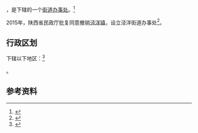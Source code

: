 {{Distinguish|洋泾街道}}
{{中国乡级行政区|61/07/28/100/000}}

'''{{PAGENAMEBASE}}'''，是{{PRC admin/fullname|61/07/28/100/000|3}}下辖的一个[[街道办事处|街道办事处]]。<ref>{{PRC admin/ref sgc|{{PRC admin/parent|61/07/28/100/000}}}}</ref>

2015年，陕西省民政厅批复同意撤销[[泾洋镇|泾洋镇]]，设立泾洋街道办事处<ref>{{Cite web |url=http://shaanxi.mca.gov.cn/article/mzyw1/201507/20150700841888.shtml |title=陕西省民政厅关于陕西省乡镇行政区划调整的公告 |access-date=2017-09-14 |archive-url=https://web.archive.org/web/20170914220400/http://shaanxi.mca.gov.cn/article/mzyw1/201507/20150700841888.shtml |archive-date=2017-09-14 |dead-url=yes }}</ref>。

== 行政区划 ==

{{PAGENAMEBASE}}下辖以下地区：<ref>{{PRC admin/ref sgc|61/07/28/100/000}}</ref>

{{PRC admin/children|61/07/28/100/000}}。

== 参考资料 ==

{{reflist}}

{{行政区划小作品}}
{{PRC admin/navcat|61/07/28/100/000}}